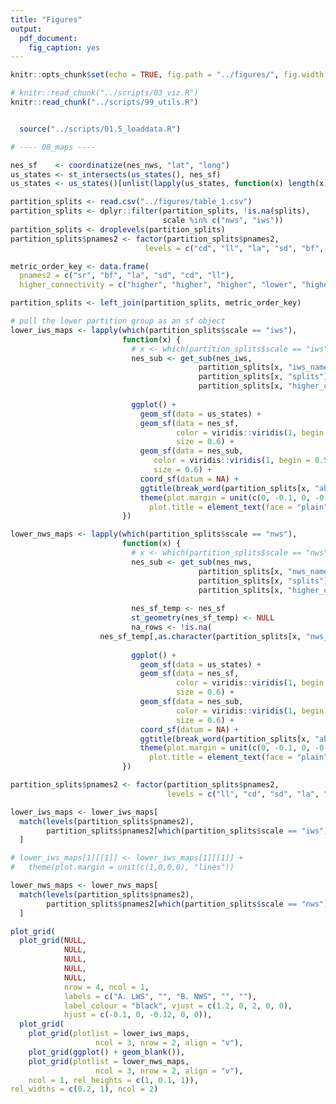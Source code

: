```yaml
---
title: "Figures"
output:
  pdf_document:
    fig_caption: yes
---
```


```r
knitr::opts_chunk$set(echo = TRUE, fig.path = "../figures/", fig.width = 5, fig.height = 6)
```

```r
# knitr::read_chunk("../scripts/03_viz.R")
knitr::read_chunk("../scripts/99_utils.R")
```

```r

```

```r
  source("../scripts/01.5_loaddata.R")
```

```r

# ---- 08_maps ----

nes_sf    <- coordinatize(nes_nws, "lat", "long")
us_states <- st_intersects(us_states(), nes_sf)
us_states <- us_states()[unlist(lapply(us_states, function(x) length(x) > 0)),]

partition_splits <- read.csv("../figures/table_1.csv")
partition_splits <- dplyr::filter(partition_splits, !is.na(splits), 
                                  scale %in% c("nws", "iws"))
partition_splits <- droplevels(partition_splits)
partition_splits$pnames2 <- factor(partition_splits$pnames2, 
                              levels = c("cd", "ll", "la", "sd", "bf", "sr"))

metric_order_key <- data.frame(
  pnames2 = c("sr", "bf", "la", "sd", "cd", "ll"), 
  higher_connectivity = c("higher", "higher", "higher", "lower", "higher", "higher"))

partition_splits <- left_join(partition_splits, metric_order_key)

# pull the lower partition group as an sf object
lower_iws_maps <- lapply(which(partition_splits$scale == "iws"), 
                         function(x) {
                           # x <- which(partition_splits$scale == "iws")[3]
                           nes_sub <- get_sub(nes_iws, 
                                          partition_splits[x, "iws_names"],
                                          partition_splits[x, "splits"], 
                                          partition_splits[x, "higher_connectivity"])
                           
                           ggplot() + 
                             geom_sf(data = us_states) +
                             geom_sf(data = nes_sf, 
                                     color = viridis::viridis(1, begin = 0),
                                     size = 0.6) + 
                             geom_sf(data = nes_sub, 
                                color = viridis::viridis(1, begin = 0.5), 
                                size = 0.6) + 
                             coord_sf(datum = NA) + 
                             ggtitle(break_word(partition_splits[x, "abb"], 12)) + 
                             theme(plot.margin = unit(c(0, -0.1, 0, -0.1), "cm"),
                               plot.title = element_text(face = "plain", size = 12))
                         })

lower_nws_maps <- lapply(which(partition_splits$scale == "nws"), 
                         function(x) {
                           # x <- which(partition_splits$scale == "nws")[1]
                           nes_sub <- get_sub(nes_nws, 
                                          partition_splits[x, "nws_names"],
                                          partition_splits[x, "splits"], 
                                          partition_splits[x, "higher_connectivity"])
                           
                           nes_sf_temp <- nes_sf
                           st_geometry(nes_sf_temp) <- NULL
                           na_rows <- !is.na(
                    nes_sf_temp[,as.character(partition_splits[x, "nws_names"])])
                           
                           ggplot() + 
                             geom_sf(data = us_states) +
                             geom_sf(data = nes_sf, 
                                     color = viridis::viridis(1, begin = 0),
                                     size = 0.6) + 
                             geom_sf(data = nes_sub,
                                     color = viridis::viridis(1, begin = 0.5), 
                                     size = 0.6) + 
                             coord_sf(datum = NA) + 
                             ggtitle(break_word(partition_splits[x, "abb"], 12)) + 
                             theme(plot.margin = unit(c(0, -0.1, 0, -0.1), "cm"), 
                               plot.title = element_text(face = "plain", size  = 12))
                         })

partition_splits$pnames2 <- factor(partition_splits$pnames2, 
                                   levels = c("ll", "cd", "sd", "la", "bf", "sr"))

lower_iws_maps <- lower_iws_maps[
  match(levels(partition_splits$pnames2), 
        partition_splits$pnames2[which(partition_splits$scale == "iws")])
  ]

# lower_iws_maps[1][[1]] <- lower_iws_maps[1][[1]] + 
#   theme(plot.margin = unit(c(1,0,0,0), "lines"))

lower_nws_maps <- lower_nws_maps[
  match(levels(partition_splits$pnames2), 
        partition_splits$pnames2[which(partition_splits$scale == "nws")])
  ]

plot_grid(
  plot_grid(NULL,
            NULL, 
            NULL,
            NULL,
            NULL, 
            nrow = 4, ncol = 1,
            labels = c("A. LWS", "", "B. NWS", "", ""), 
            label_colour = "black", vjust = c(1.2, 0, 2, 0, 0), 
            hjust = c(-0.1, 0, -0.12, 0, 0)),
  plot_grid(
    plot_grid(plotlist = lower_iws_maps, 
                   ncol = 3, nrow = 2, align = "v"),
    plot_grid(ggplot() + geom_blank()),
    plot_grid(plotlist = lower_nws_maps,
                   ncol = 3, nrow = 2, align = "v"), 
    ncol = 1, rel_heights = c(1, 0.1, 1)), 
rel_widths = c(0.2, 1), ncol = 2)
```
